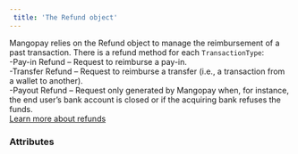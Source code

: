 ```yaml
---  
 title: 'The Refund object'  
---  
```


  

Mangopay relies on the Refund object to manage the reimbursement of a past transaction. There is a refund method for each `TransactionType`:  
-Pay-in Refund – Request to reimburse a pay-in.  
-Transfer Refund – Request to reimburse a transfer (i.e., a transaction from a wallet to another).  
-Payout Refund – Request only generated by Mangopay when, for instance, the end user’s bank account is closed or if the acquiring bank refuses the funds.  
<a href="#" class="btn Tertiary normal">Learn more about refunds</a>  

### Attributes  

<Id />  

<Tag1 />  

<CreationDate />  

<AuthorId4 />  

<CreditedUserId />  

<DebitedFunds14 />  

<CreditedFunds3 />  

<Fees11 />  

<Status1 />  

<ResultCode />  

<ResultMessage />  

<ExecutionDate />  

<Type />  

<Nature />  

<InitialTransactionId1 />  

<InitialTransactionType1 />  

<InitialTransactionNature1 />  

<DebitedWalletId />  

<CreditedWalletId1 />  

<RefundReason />
